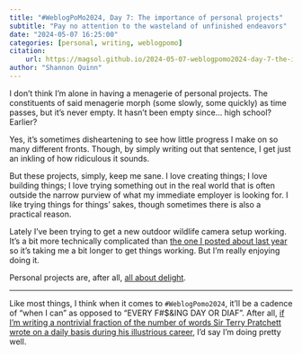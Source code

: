 ```yaml
---
title: "#WeblogPoMo2024, Day 7: The importance of personal projects"
subtitle: "Pay no attention to the wasteland of unfinished endeavors"
date: "2024-05-07 16:25:00"
categories: [personal, writing, weblogpomo]
citation:
    url: https://magsol.github.io/2024-05-07-weblogpomo2024-day-7-the-importance-of-personal-projects
author: "Shannon Quinn"
---
```


I don't think I'm alone in having a menagerie of personal projects. The constituents of said menagerie morph (some slowly, some quickly) as time passes, but it's never empty. It hasn't been empty since... high school? Earlier?

Yes, it's sometimes disheartening to see how little progress I make on so many different fronts. Though, by simply writing out that sentence, I get just an inkling of how ridiculous it sounds.

But these projects, simply, keep me sane. I love creating things; I love building things; I love trying something out in the real world that is often outside the narrow purview of what my immediate employer is looking for. I like trying things for things' sakes, though sometimes there is also a practical reason.

Lately I've been trying to get a new outdoor wildlife camera setup working. It's a bit more technically complicated than [the one I posted about last year](https://magsol.github.io/posts/2023-02-15-calibrating-a-wildlife-camera/index.html) so it's taking me a bit longer to get things working. But I'm really enjoying doing it.

Personal projects are, after all, [all about delight](https://angelostavrow.blog/a-love-letter-to-personal-projects).

---

Like most things, I think when it comes to `#WeblogPomo2024`, it'll be a cadence of "when I can" as opposed to "EVERY F#$&ING DAY OR DIAF". After all, [if I'm writing a nontrivial fraction of the number of words Sir Terry Pratchett wrote on a daily basis during his illustrious career](https://www.tumblr.com/rsingwriting/187070321479/i-saw-a-post-talking-about-how-terry-pratchett), I'd say I'm doing pretty well.